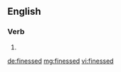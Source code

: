==English==

===Verb===
{{head|en|verb form}}

# {{en-past of|finesse}}

[[de:finessed]]
[[mg:finessed]]
[[vi:finessed]]